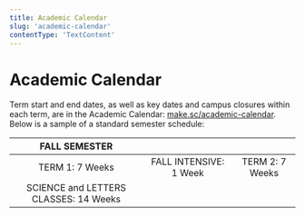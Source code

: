 ```yaml
---
title: Academic Calendar
slug: 'academic-calendar'
contentType: 'TextContent'
---
```


# **Academic Calendar**

Term start and end dates, as well as key dates and campus closures within each term, are in the
Academic Calendar: [make.sc/academic-calendar](http://make.sc/academic-calendar). Below is a sample
of a standard semester schedule:

|             FALL SEMESTER             |                        |                 |
| :-----------------------------------: | :--------------------: | :-------------: |
|            TERM 1: 7 Weeks            | FALL INTENSIVE: 1 Week | TERM 2: 7 Weeks |
| SCIENCE and LETTERS CLASSES: 14 Weeks |                        |                 |
